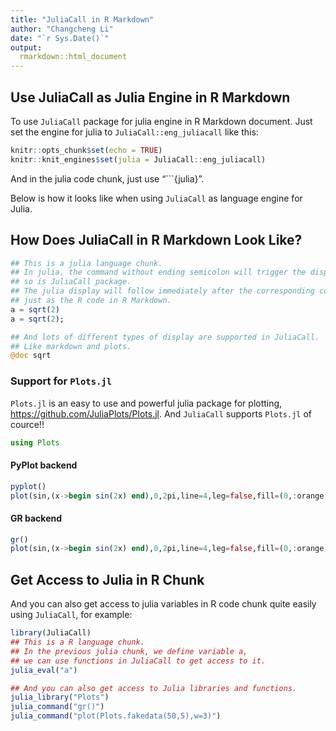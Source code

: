 ```yaml
---
title: "JuliaCall in R Markdown"
author: "Changcheng Li"
date: "`r Sys.Date()`"
output: 
  rmarkdown::html_document
---
```


## Use JuliaCall as Julia Engine in R Markdown

To use `JuliaCall` package for julia engine in R Markdown document.
Just set the engine for julia to `JuliaCall::eng_juliacall` like this:

```r
knitr::opts_chunk$set(echo = TRUE)
knitr::knit_engines$set(julia = JuliaCall::eng_juliacall)
```

And in the julia code chunk, just use 
"```{julia}".

Below is how it looks like when using `JuliaCall`
as language engine for Julia. 

## How Does JuliaCall in R Markdown Look Like?

```julia
## This is a julia language chunk.
## In julia, the command without ending semicolon will trigger the display
## so is JuliaCall package. 
## The julia display will follow immediately after the corresponding command
## just as the R code in R Markdown.
a = sqrt(2)
a = sqrt(2);

## And lots of different types of display are supported in JuliaCall.
## Like markdown and plots.
@doc sqrt
```

### Support for `Plots.jl` {.tabset}

`Plots.jl` is an easy to use and powerful julia package for plotting,
<https://github.com/JuliaPlots/Plots.jl>.
And `JuliaCall` supports `Plots.jl` of cource!!

```julia
using Plots
```

#### PyPlot backend

```julia
pyplot()
plot(sin,(x->begin sin(2x) end),0,2pi,line=4,leg=false,fill=(0,:orange))
```

#### GR backend

```julia
gr()
plot(sin,(x->begin sin(2x) end),0,2pi,line=4,leg=false,fill=(0,:orange))
```

## Get Access to Julia in R Chunk

And you can also get access to julia variables in R code chunk quite easily
using `JuliaCall`, for example:
```r
library(JuliaCall)
## This is a R language chunk.
## In the previous julia chunk, we define variable a, 
## we can use functions in JuliaCall to get access to it.
julia_eval("a")

## And you can also get access to Julia libraries and functions.
julia_library("Plots")
julia_command("gr()")
julia_command("plot(Plots.fakedata(50,5),w=3)")
```
